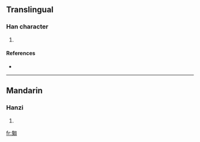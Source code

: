 ==Translingual==

===Han character===
{{Han char|rn=20|rad=勹|as=13|sn=15|four=|canj=心竹竹口 (PHHR)}}

# {{defn|Han|sort=勹13}}

====References====
* {{Han ref|kx=0152.120|dkj=02563|dj=0341.330|hdz=10261.060|uh=5314|ud=21268}}

----

==Mandarin==

===Hanzi===
{{cmn-hanzi|pin=[[qiōng]] ([[qiong1]])|wg=ch'iung<sup>1</sup>}}

# {{defn|Mandarin}}

[[fr:匔]]